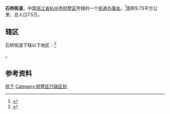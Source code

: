 {{中国乡级行政区
|景观照片文件名 =石桥、秋石 8546.jpg
|景观照片描述 = 从半山俯瞰石桥
|汉语拼音 = 
|其他语言 = 
|其他语言名称 = 
|旧称 = 
|地名出处 = 
|位置图文件名 = 
|位置图描述 = 
|自定义图片= 
|建置时间 = 
|政府驻地 = 
|毗邻 = 
|总面积 = 
|总人口 = 
|总人口年份 = 
|户籍人口 = 
|户籍人口年份 = 
|常住人口 = 
|常住人口年份 = 
|人口密度 = 
|GDP = 
|GDP年份 = 
|邮政编码 = 
|电话区号 = 571
|官方网站 = 
|网站名称 = 
|33/01/03/009/000}}

'''石桥街道'''，中国[[浙江省|浙江省]][[杭州市|杭州市]][[拱墅区|拱墅区]]所辖的一个[[街道办事处|街道办事处]]。<ref>{{PRC admin/ref sgc|{{PRC admin/parent|33/01/03/009/000}}}}</ref>面积9.73平方公里，总人口7.5万。

== 辖区 ==
石桥街道下辖以下地区：<ref>{{PRC admin/ref sgc|33/01/03/009/000}}</ref>

{{PRC admin/children|33/01/03/009/000}}。

== 参考资料 ==
{{reflist}}

{{拱墅区行政区划}}

[[Category:杭州市街道_(行政区划)|拱下]]
[[Category:拱墅区行政区划|Category:拱墅区行政区划]]